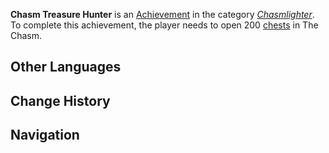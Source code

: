 {{Achievement Infobox
|title        = Chasm Treasure Hunter
|id           = 80153
|order id     = 0153
|category     = Chasmlighter
|description  = Open 200 [[chests]] in The Chasm.
|requirements = 
|primogems    = 20
|tracking     = 
|topic        = Chests
|set          = Chasm Treasure Hunter
|tier         = 3
|tiers_total  = 3
|tier1        = Chasm Treasure Hunter (Tier 1)
|tier2        = Chasm Treasure Hunter (Tier 2)
|tier3        = Chasm Treasure Hunter (Tier 3)
|prev         = Chasm Treasure Hunter (Tier 2)
|next         = 
}}
'''Chasm Treasure Hunter''' is an [[Achievement]] in the category ''[[Chasmlighter]]''. To complete this achievement, the player needs to open 200 [[chests]] in The Chasm.
<!--
==Trivia==

==Video Guides==
{{EVT
|video1   = 
|caption1 = 
}}
-->
==Other Languages==
{{Transclude|Chasm Treasure Hunter|Other Languages}}

==Change History==
{{Change History|2.6}}
<!--
==References==
{{Reflist}}
-->
==Navigation==
{{Achievement Navbox|Chasmlighter}}